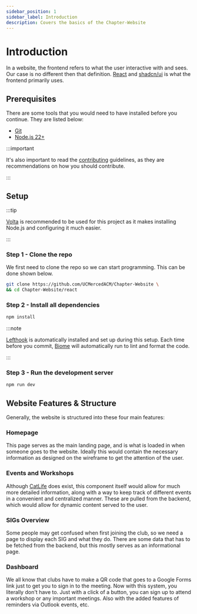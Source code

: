 ```yaml
---
sidebar_position: 1
sidebar_label: Introduction
description: Covers the basics of the Chapter-Website
---
```


# Introduction

In a website, the frontend refers to what the user interactive with and sees. Our case is no different then that definition. [React](https://react.dev) and [shadcn/ui](https://ui.shadcn.com/) is what the frontend primarily uses.

## Prerequisites

There are some tools that you would need to have installed before you continue. They are listed below:

- [Git](https://git-scm.com/)
- [Node.js 22+](https://nodejs.org/en)

:::important

It's also important to read the [contributing](https://github.com/UCMercedACM/Chapter-Website/blob/react-rewrite/.github/CONTRIBUTING.md) guidelines, as they are recommendations on how you should contribute.

:::

## Setup

:::tip

[Volta](https://volta.sh/) is recommended to be used for this project as it makes installing Node.js and configuring it much easier.

:::

### Step 1 - Clone the repo

We first need to clone the repo so we can start programming. This can be done shown below.

```bash
git clone https://github.com/UCMercedACM/Chapter-Website \
&& cd Chapter-Website/react
```

### Step 2 - Install all dependencies

```bash
npm install
```

:::note

[Lefthook](https://github.com/evilmartians/lefthook) is automatically installed and set up during this setup.
Each time before you commit, [Biome](https://biomejs.dev/) will automatically run to lint and format the code.

:::

### Step 3 - Run the development server

```bash
npm run dev
```

## Website Features & Structure

Generally, the website is structured into these four main features:

### Homepage

This page serves as the main landing page, and is what is loaded in when someone goes to the website.
Ideally this would contain the necessary information as designed on the wireframe to get the attention of the user.

### Events and Workshops

Although [CatLife](https://ucmerced.presence.io/) does exist, this component itself would allow for much more
detailed information, along with a way to keep track of different events in a convenient and centralized manner.
These are pulled from the backend, which would allow for dynamic content served to the user.

### SIGs Overview

Some people may get confused when first joining the club, so we need a page to display each SIG and what they do.
There are some data that has to be fetched from the backend, but this mostly serves as an informational page.

### Dashboard

We all know that clubs have to make a QR code that goes to a Google Forms link just to get you to sign in to the meeting. Now with this system, you literally don't have to. Just with a click of a button, you can sign up to attend a workshop or any important meetings. Also with the added features of reminders via Outlook events, etc.
